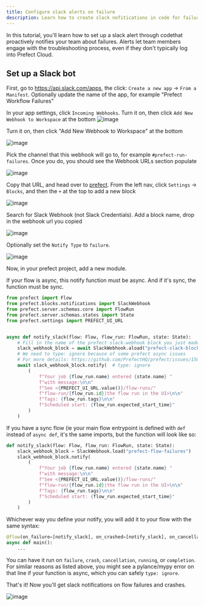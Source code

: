 ```yaml
---
title: Configure slack alerts on failure
description: Learn how to create slack nofitications in code for failure alerting
---
```

In this tutorial, you'll learn how to set up a slack alert through codethat proactively notifies your team about failures.
Alerts let team members engage with the troubleshooting process, even if they don't typically log into Prefect Cloud.

## Set up a Slack bot
First, go to https://api.slack.com/apps, the click: `Create a new app` -> `From a Manifest`. Optionally update the name of the app, for example "Prefect Workflow Failures"

In your app settings, click `Incoming Webhooks`. Turn it on, then click `Add New Webhook to Workspace` at the bottom
![image](/v3/img/tutorials/slack/0.png)

Turn it on, then click "Add New Webhook to Workspace" at the bottom

![image](/v3/img/tutorials/slack/1.png)

Pick the channel that this webhook will go to, for example `#prefect-run-failures`. 
Once you do, you should see the Webhook URLs section populate

![image](/v3/img/tutorials/slack/2.png)

Copy that URL, and head over to [prefect](app.prefect.io).
From the left nav, click `Settings` -> `Blocks`, and then the `+` at the top to add a new block

![image](/v3/img/tutorials/slack/3.png)


Search for Slack Webhook (not Slack Credentials). Add a block name, drop in the webhook url you copied

![image](/v3/img/tutorials/slack/4.png)

Optionally set the `Notify Type` to `failure`.

![image](/v3/img/tutorials/slack/5.png)


Now, in your prefect project, add a new module.

<Note>
If your flow is async, this notify function must be async. And if it's sync, the function must be sync.
</Note>

```python notify.py
from prefect import Flow
from prefect.blocks.notifications import SlackWebhook
from prefect.server.schemas.core import FlowRun
from prefect.server.schemas.states import State
from prefect.settings import PREFECT_UI_URL


async def notify_slack(flow: Flow, flow_run: FlowRun, state: State):
    # Fill in the name of the prefect slack-webhook block you just made.
    slack_webhook_block = await SlackWebhook.aload("prefect-slack-block-name")
    # We need to type: ignore because of some prefect async issues
    # For more details: https://github.com/PrefectHQ/prefect/issues/15008
    await slack_webhook_block.notify(  # type: ignore
        (
            f"Your job {flow_run.name} entered {state.name} "
            f"with message:\n\n"
            f"See <{PREFECT_UI_URL.value()}/flow-runs/"
            f"flow-run/{flow_run.id}|the flow run in the UI>\n\n"
            f"Tags: {flow_run.tags}\n\n"
            f"Scheduled start: {flow_run.expected_start_time}"
        )
    )
```
If you have a sync flow (ie your main flow entrypoint is defined with `def` instead of `async def`, it's the same imports, but the function will look like so:
```python notify.py
def notify_slack(flow: Flow, flow_run: FlowRun, state: State):
    slack_webhook_block = SlackWebhook.load("prefect-flow-failures")
    slack_webhook_block.notify(
        (
            f"Your job {flow_run.name} entered {state.name} "
            f"with message:\n\n"
            f"See <{PREFECT_UI_URL.value()}/flow-runs/"
            f"flow-run/{flow_run.id}|the flow run in the UI>\n\n"
            f"Tags: {flow_run.tags}\n\n"
            f"Scheduled start: {flow_run.expected_start_time}"
        )
    )
```

Whichever way you define your notify, you will add it to your flow with the same syntax:
```python flow.py
@flow(on_failure=[notify_slack], on_crashed=[notify_slack], on_cancellation=[notify_slack])
async def main():
    ...
```
You can have it run on `failure`, `crash`, `cancellation`, `running`, or `completion`. For similar reasons as listed above,
you might see a pylance/mypy error on that line if your function is async, which you can safely `type: ignore`.

That's it! Now you'll get slack notifications on flow failures and crashes.

![image](/v3/img/tutorials/slack/6.png)